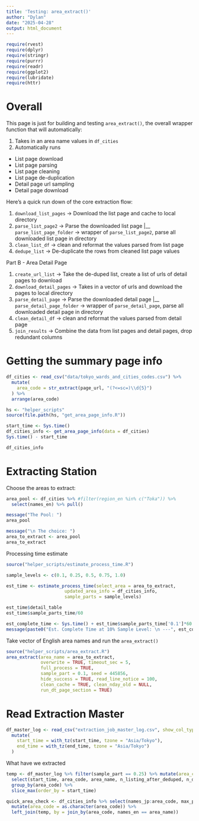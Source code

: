 ```yaml
---
title: 'Testing: area_extract()'
author: "Dylan"
date: "2025-04-28"
output: html_document
---
```


```r
require(rvest)
require(dplyr)
require(stringr)
require(purrr)
require(readr)
require(ggplot2)
require(lubridate)
require(httr)
```

# Overall

This page is just for building and testing `area_extract()`, the overall wrapper function that will automatically:

1. Takes in an area name values in `df_cities`
2. Automatically runs
  - List page download
  - List page parsing
  - List page cleaning
  - List page de-duplication
  - Detail page url sampling
  - Detail page download
  
  
Here's a quick run down of the core extraction flow:

1. `download_list_pages` -> Download the list page and cache to local directory
2. `parse_list_page2` -> Parse the downloaded list page
  |__ `parse_list_page_folder` -> wrapper of `parse_list_page2`, parse all downloaded list page in directory
3. `clean_list_df` -> clean and reformat the values parsed from list page
4. `dedupe_list` -> De-duplicate the rows from cleaned list page values

Part B - Area Detail Page

1. `create_url_list` -> Take the de-duped list, create a list of urls of detail pages to download
2. `download_detail_pages` -> Takes in a vector of urls and download the pages to local directory
3. `parse_detail_page` -> Parse the downloaded detail page
  |__ `parse_detail_page_folder` -> wrapper of `parse_detail_page`, parse all downloaded detail page in directory
4. `clean_detail_df` -> clean and reformat the values parsed from detail page
5. `join_results` -> Combine the data from list pages and detail pages, drop redundant columns



# Getting the summary page info

```r
df_cities <- read_csv("data/tokyo_wards_and_cities_codes.csv") %>%
  mutate(
    area_code = str_extract(page_url, "(?<=sc=)\\d{5}")
  ) %>%
  arrange(area_code)

```

```r
hs <- "helper_scripts"
source(file.path(hs, "get_area_page_info.R"))

start_time <- Sys.time()
df_cities_info <- get_area_page_info(data = df_cities)
Sys.time() - start_time
```


```r
df_cities_info
```


# Extracting Station


Choose the areas to extract:

```r
area_pool <- df_cities %>% #filter(region_en %in% c("Toka")) %>% 
  select(names_en) %>% pull()

message("The Pool: ")
area_pool

message("\n The choice: ")
area_to_extract <- area_pool
area_to_extract


```

Processing time estimate

```r
source("helper_scripts/estimate_process_time.R")

sample_levels <- c(0.1, 0.25, 0.5, 0.75, 1.0)

est_time <- estimate_process_time(select_area = area_to_extract,
                      updated_area_info = df_cities_info,
                      sample_parts = sample_levels)
```

```r
est_time$detail_table
est_time$sample_parts_time/60

est_complete_time <- Sys.time() + est_time$sample_parts_time['0.1']*60
message(paste0("Est. Complete Time at 10% Sample Level: \n ---", est_complete_time))
```



Take vector of English area names and run the `area_extract()`

```r
source("helper_scripts/area_extract.R")
area_extract(area_name = area_to_extract,
             overwrite = TRUE, timeout_sec = 5,
             full_process = TRUE,
             sample_part = 0.1, seed = 445856,
             hide_success = TRUE, read_line_notice = 100,
             clean_cache = TRUE, clean_nday_old = NULL,
             run_dt_page_section = TRUE)
```




# Read Extraction Master

```r
df_master_log <- read_csv("extraction_job_master_log.csv", show_col_types = FALSE) %>% 
  mutate(
    start_time = with_tz(start_time, tzone = "Asia/Tokyo"),
    end_time = with_tz(end_time, tzone = "Asia/Tokyo")
  )
```


What have we extracted


```r
temp <- df_master_log %>% filter(sample_part == 0.25) %>% mutate(area_code = as.character(area_code)) %>%
  select(start_time, area_code, area_name, n_listing_after_deduped, n_detail_success, job_id) %>%
  group_by(area_code) %>%
  slice_max(order_by = start_time)

quick_area_check <- df_cities_info %>% select(names_jp:area_code, max_page) %>%
  mutate(area_code = as.character(area_code)) %>%
  left_join(temp, by = join_by(area_code, names_en == area_name))


```






